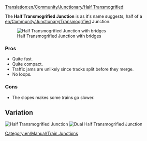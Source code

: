 [[Translation:en/Community/Junctionary/Half Transmogrified]]
{{fr/Traduction|en/Community/Junctionary/Half Transmogrified|0}}

{{en/Community/Junctionary/Navigation}}

The '''Half Transmogrified Junction''' is as it's name suggests, half of a [[en/Community/Junctionary/Transmogrified]] Junction.

[[File:en/Community/Junctionary/Ttd.half.transmogrified.variant.png|frame|none|Half Transmogrified Junction with bridges]]

===Pros===
*Quite fast.
*Quite compact.
*Traffic jams are unlikely since tracks split before they merge.
*No loops.

===Cons===
*The slopes makes some trains go slower. 

==Variation==
[[File:en/Community/Junctionary/Ttd.half.transmogrified.original.png|frame|none|Half Transmogrified Junction]]
[[File:en/Community/Junctionary/Ttd.dual.half.transmogrified.png|frame|none|Dual Half Transmogrified Junction]]
[[Category:en/Manual/Train Junctions]]